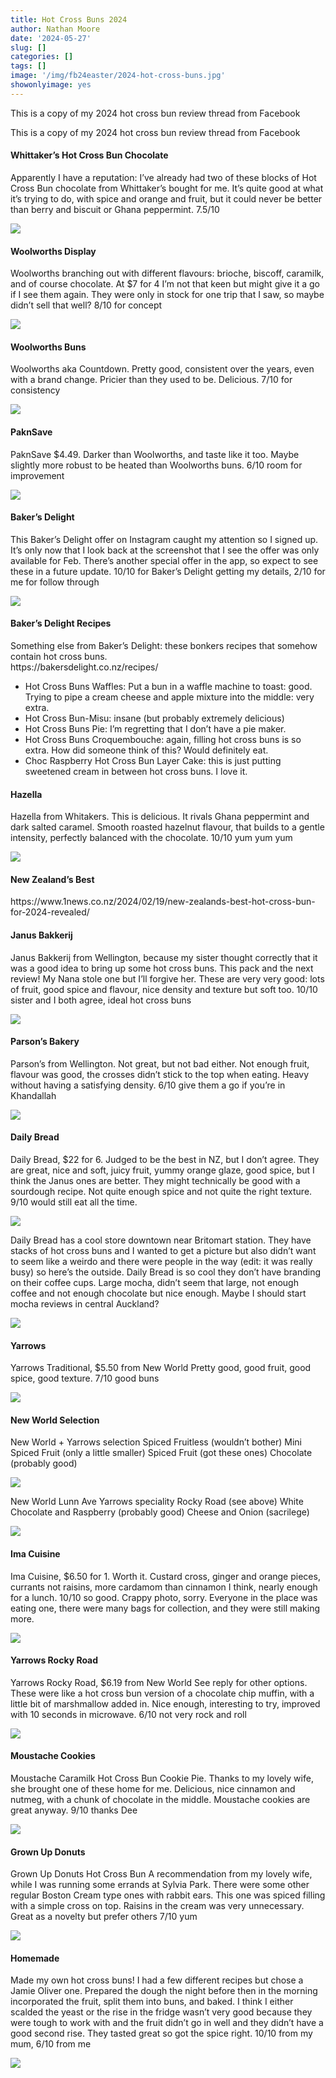 ```yaml
---
title: Hot Cross Buns 2024
author: Nathan Moore
date: '2024-05-27'
slug: []
categories: []
tags: []
image: '/img/fb24easter/2024-hot-cross-buns.jpg'
showonlyimage: yes
---
```


This is a copy of my 2024 hot cross bun review thread from Facebook

<!--more-->

This is a copy of my 2024 hot cross bun review thread from Facebook

#### Whittaker's Hot Cross Bun Chocolate

Apparently I have a reputation: I've already had two of these blocks of Hot Cross Bun chocolate from Whittaker's bought for me. It's quite good at what it's trying to do, with spice and orange and fruit, but it could never be better than berry and biscuit or Ghana peppermint. 7.5/10

![](/img/fb24easter/whittakers.jpg)

#### Woolworths Display

Woolworths branching out with different flavours: brioche, biscoff, caramilk, and of course chocolate. At $7 for 4 I'm not that keen but might give it a go if I see them again. They were only in stock for one trip that I saw, so maybe didn't sell that well? 8/10 for concept

![](/img/fb24easter/woolworths1.jpg)

#### Woolworths Buns

Woolworths aka Countdown. Pretty good, consistent over the years, even with a brand change. Pricier than they used to be. Delicious. 7/10 for consistency

![](/img/fb24easter/woolworths2.jpg)

#### PaknSave

PaknSave $4.49. Darker than Woolworths, and taste like it too. Maybe slightly more robust to be heated than Woolworths buns. 6/10 room for improvement

![](/img/fb24easter/paknsave.jpg)

#### Baker's Delight

This Baker's Delight offer on Instagram caught my attention so I signed up. It's only now that I look back at the screenshot that I see the offer was only available for Feb. There's another special offer in the app, so expect to see these in a future update. 10/10 for Baker's Delight getting my details, 2/10 for me for follow through

![](/img/fb24easter/bakersdelight.jpg)

#### Baker's Delight Recipes

Something else from Baker's Delight: these bonkers recipes that somehow contain hot cross buns.   
https://bakersdelight.co.nz/recipes/

- Hot Cross Buns Waffles: Put a bun in a waffle machine to toast: good. Trying to pipe a cream cheese and apple mixture into the middle: very extra.     
- Hot Cross Bun-Misu: insane (but probably extremely delicious)     
- Hot Cross Buns Pie: I'm regretting that I don't have a pie maker.      
- Hot Cross Buns Croquembouche: again, filling hot cross buns is so extra. How did someone think of this? Would definitely eat.     
- Choc Raspberry Hot Cross Bun Layer Cake: this is just putting sweetened cream in between hot cross buns. I love it.

#### Hazella 

Hazella from Whitakers. This is delicious. It rivals Ghana peppermint and dark salted caramel. Smooth roasted hazelnut flavour, that builds to a gentle intensity, perfectly balanced with the chocolate. 10/10 yum yum yum

![](/img/fb24easter/hazella.jpg)

#### New Zealand's Best

https://www.1news.co.nz/2024/02/19/new-zealands-best-hot-cross-bun-for-2024-revealed/ 

#### Janus Bakkerij

Janus Bakkerij from Wellington, because my sister thought correctly that it was a good idea to bring up some hot cross buns. This pack and the next review! My Nana stole one but I'll forgive her.
These are very very good: lots of fruit, good spice and flavour, nice density and texture but soft too.
10/10 sister and I both agree, ideal hot cross buns

![](/img/fb24easter/janus-bakkerij.jpg)

#### Parson's Bakery

Parson's from Wellington.
Not great, but not bad either. Not enough fruit, flavour was good, the crosses didn't stick to the top when eating. Heavy without having a satisfying density.
6/10 give them a go if you're in Khandallah

![](/img/fb24easter/parsons.jpg)

#### Daily Bread    

Daily Bread, $22 for 6.
Judged to be the best in NZ, but I don't agree. They are great, nice and soft, juicy fruit, yummy orange glaze, good spice, but I think the Janus ones are better. They might technically be good with a sourdough recipe. Not quite enough spice and not quite the right texture.
9/10 would still eat all the time.

![](/img/fb24easter/dailybread.jpg)  

Daily Bread has a cool store downtown near Britomart station. They have stacks of hot cross buns and I wanted to get a picture but also didn't want to seem like a weirdo and there were people in the way (edit: it was really busy) so here's the outside. Daily Bread is so cool they don't have branding on their coffee cups. Large mocha, didn't seem that large, not enough coffee and not enough chocolate but nice enough. Maybe I should start mocha reviews in central Auckland? 

![](/img/fb24easter/dailybread-store.jpg)

#### Yarrows

Yarrows Traditional, $5.50 from New World
Pretty good, good fruit, good spice, good texture. 7/10 good buns

![](/img/fb24easter/yarrows-spiced.jpg)

#### New World Selection

New World + Yarrows selection
Spiced Fruitless (wouldn't bother)
Mini Spiced Fruit (only a little smaller)
Spiced Fruit (got these ones)
Chocolate (probably good)

![](/img/fb24easter/new-world1.jpg)

New World Lunn Ave Yarrows speciality
Rocky Road (see above)
White Chocolate and Raspberry (probably good)
Cheese and Onion (sacrilege)

![](/img/fb24easter/new-world2.jpg)

#### Ima Cuisine

Ima Cuisine, $6.50 for 1. Worth it.
Custard cross, ginger and orange pieces, currants not raisins, more cardamom than cinnamon I think, nearly enough for a lunch. 10/10 so good.
Crappy photo, sorry. Everyone in the place was eating one, there were many bags for collection, and they were still making more.

![](/img/fb24easter/ima-cuisine.jpg)

#### Yarrows Rocky Road

Yarrows Rocky Road, $6.19 from New World
See reply for other options.
These were like a hot cross bun version of a chocolate chip muffin, with a little bit of marshmallow added in. Nice enough, interesting to try, improved with 10 seconds in microwave.
6/10 not very rock and roll

![](/img/fb24easter/yarrows-rockyroad.jpg)

#### Moustache Cookies

Moustache Caramilk Hot Cross Bun Cookie Pie.
Thanks to my lovely wife, she brought one of these home for me. Delicious, nice cinnamon and nutmeg, with a chunk of chocolate in the middle. Moustache cookies are great anyway.
9/10 thanks Dee

![](/img/fb24easter/moustache.jpg)

#### Grown Up Donuts

Grown Up Donuts Hot Cross Bun
A recommendation from my lovely wife, while I was running some errands at Sylvia Park. There were some other regular Boston Cream type ones with rabbit ears. This one was spiced filling with a simple cross on top. Raisins in the cream was very unnecessary. Great as a novelty but prefer others
7/10 yum

![](/img/fb24easter/grownup.jpg)

#### Homemade

Made my own hot cross buns!
I had a few different recipes but chose a Jamie Oliver one. Prepared the dough the night before then in the morning incorporated the fruit, split them into buns, and baked. I think I either scalded the yeast or the rise in the fridge wasn't very good because they were tough to work with and the fruit didn't go in well and they didn't have a good second rise. They tasted great so got the spice right.
10/10 from my mum, 6/10 from me

![](/img/fb24easter/homemade.jpg)
